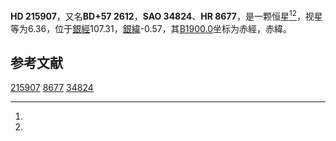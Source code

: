 {{Starbox begin
| name = HD 215907
}}
{{Starbox observe
| epoch = [[J2000.0|J2000.0]]
| constell = {{星座名待查}}<ref name=SIMBAD>{{cite web
 | url=http://simbad.u-strasbg.fr/simbad/sim-id?Ident=HR+8677
 | title =Pulsating variable Star
 | publisher=Centre de Données astronomiques de Strasbourg
 | work=SIMBAD
 | accessdate=2012-07-13}}</ref><ref name=DATA>{{cite web
 | url=http://vizier.u-strasbg.fr/viz-bin/VizieR-5?-out.add=.&-source=5050&-corr=PK=HR&-out.max=9999&HR=8677
 | title=VizieR Detailed Page
 | accessdate=2012-07-13
 | archive-date=2016-03-05
 | archive-url=https://web.archive.org/web/20160305031616/http://vizier.u-strasbg.fr/viz-bin/VizieR-5?-out.add=.&-source=5050&-corr=PK=HR&-out.max=9999&HR=8677
 | dead-url=no
 }}</ref>
| 星官 = 
| ra = {{RA|22|47|23.2}}<ref name=SIMBAD /><ref name=DATA />
| dec = {{DEC|+58|28|58}}<ref name=SIMBAD /><ref name=DATA />
| appmag_v = 6.36<ref name=SIMBAD /><ref name=DATA />
}}
{{Starbox character
| class = B9.5IV<ref name=SIMBAD /><ref name=DATA />
| b-v = -0.04<ref name=SIMBAD /><ref name=DATA />
| u-b = -0.03<ref name=SIMBAD /><ref name=DATA />
| r-i = <ref name=SIMBAD /><ref name=DATA />
| variable = 
}}
{{Starbox astrometry
| radial_v = -0.03
| prop_mo_ra = 4
| parallax = 
| p_error = 
}}
{{Starbox catalog
| names =BD+57 2612，[[SAO星表|SAO]] 34824，[[HD星表|HD]] 215907，[[HR星表|HR]] 8677}}
{{Starbox reference |Simbad=HR+8677}}
{{Starbox end}}

'''HD 215907'''，又名'''BD+57 2612'''，'''SAO 34824'''、'''HR 8677'''，是一颗恒星<ref name=SIMBAD /><ref name=DATA />，视星等为6.36，位于[[銀道座標系|銀經]]107.31，[[銀道座標系|銀緯]]-0.57，其[[B1900.0|B1900.0]]坐标为赤經{{RA|22|43|24.7}}，赤緯{{DEC|+57|-0.57|19}}。

== 参考文献 ==
{{reflist}}

{{star-stub}}

[[Category:HD和HDE天體|215907]]
[[Category:HR天體|8677]]
[[Category:SAO天體|34824]]